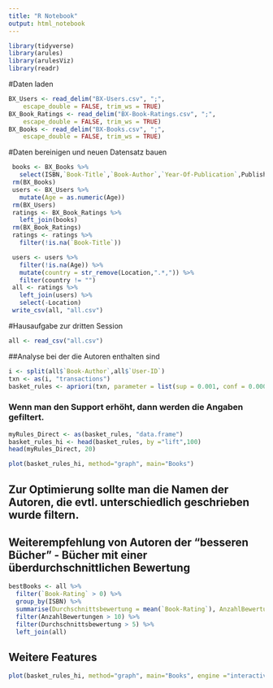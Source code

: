```yaml
---
title: "R Notebook"
output: html_notebook
---
```


```r
library(tidyverse)
library(arules)
library(arulesViz)
library(readr)
```


#Daten laden 
```r
BX_Users <- read_delim("BX-Users.csv", ";", 
    escape_double = FALSE, trim_ws = TRUE)
BX_Book_Ratings <- read_delim("BX-Book-Ratings.csv", ";", 
    escape_double = FALSE, trim_ws = TRUE)
BX_Books <- read_delim("BX-Books.csv", ";", 
    escape_double = FALSE, trim_ws = TRUE)
```

#Daten bereinigen und neuen Datensatz bauen
```r
 books <- BX_Books %>%
   select(ISBN,`Book-Title`,`Book-Author`,`Year-Of-Publication`,Publisher)
 rm(BX_Books)
 users <- BX_Users %>%
   mutate(Age = as.numeric(Age))
 rm(BX_Users)
 ratings <- BX_Book_Ratings %>%
   left_join(books)
 rm(BX_Book_Ratings)
 ratings <- ratings %>%
   filter(!is.na(`Book-Title`))

 users <- users %>%
   filter(!is.na(Age)) %>%
   mutate(country = str_remove(Location,".*,")) %>%
   filter(country != "")
 all <- ratings %>%
   left_join(users) %>%
   select(-Location)
 write_csv(all, "all.csv")
```

 
#Hausaufgabe zur dritten Session 

```r
all <- read_csv("all.csv")
```

##Analyse bei der die Autoren enthalten sind
```r
i <- split(all$`Book-Author`,all$`User-ID`)
txn <- as(i, "transactions")
basket_rules <- apriori(txn, parameter = list(sup = 0.001, conf = 0.0001, minlen=2, target="rules"))
```

### Wenn man den Support erhöht, dann werden die Angaben gefiltert. 
```r
myRules_Direct <- as(basket_rules, "data.frame")
basket_rules_hi <- head(basket_rules, by ="lift",100)
head(myRules_Direct, 20)
```

```r
plot(basket_rules_hi, method="graph", main="Books")
```

## Zur Optimierung sollte man die Namen der Autoren, die evtl. unterschiedlich geschrieben wurde filtern. 


## Weiterempfehlung von Autoren der "besseren Bücher" - Bücher mit einer überdurchschnittlichen Bewertung
```r
bestBooks <- all %>%
  filter(`Book-Rating` > 0) %>%
  group_by(ISBN) %>%
  summarise(Durchschnittsbewertung = mean(`Book-Rating`), AnzahlBewertungen = n()) %>%
  filter(AnzahlBewertungen > 10) %>%
  filter(Durchschnittsbewertung > 5) %>%
  left_join(all)
```

## Weitere Features
```r
plot(basket_rules_hi, method="graph", main="Books", engine ="interactive")
```
